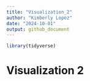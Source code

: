 ```yaml
---
title: "Visualization_2"
author: "Kimberly Lopez"
date: "2024-10-01"
output: github_document
---
```


```r
library(tidyverse)
```

# Visualization 2